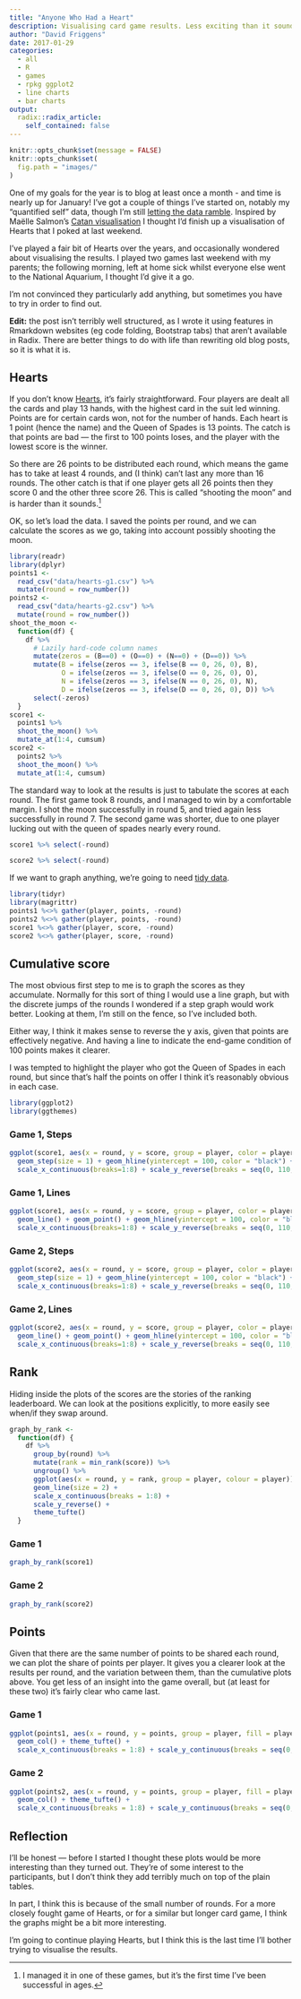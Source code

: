 ```yaml
---
title: "Anyone Who Had a Heart"
description: Visualising card game results. Less exciting than it sounds.
author: "David Friggens"
date: 2017-01-29
categories:
  - all
  - R
  - games
  - rpkg ggplot2
  - line charts
  - bar charts
output:
  radix::radix_article:
    self_contained: false
---
```


```r
knitr::opts_chunk$set(message = FALSE)
knitr::opts_chunk$set(
  fig.path = "images/"
)
```

One of my goals for the year is to blog at least once a month - and time
is nearly up for January! I've got a couple of things I've started on,
notably my "quantified self" data, though I'm still [letting the data
ramble](https://flowingdata.com/2017/01/24/one-dataset-visualized-25-ways/).
Inspired by Maëlle Salmon's [Catan visualisation](http://www.masalmon.eu/2017/01/27/catan/)
I thought I'd finish up a visualisation of Hearts that I poked at last
weekend. 

I've played a fair bit of Hearts over the years, and occasionally wondered
about visualising the results. I played two games last weekend with my
parents; the following morning, left at home sick whilst everyone else
went to the National Aquarium, I thought I'd give it a go.

I'm not convinced they particularly add anything, but sometimes you have
to try in order to find out.

**Edit:** the post isn't terribly well structured, as I wrote it using features
in Rmarkdown websites (eg code folding, Bootstrap tabs) that aren't available
in Radix. There are better things to do with life than rewriting old blog posts,
so it is what it is.

## Hearts

If you don't know [Hearts](https://en.wikipedia.org/wiki/Hearts),
it's fairly straightforward. Four players
are dealt all the cards and play 13 hands, with the highest card in
the suit led winning. Points are for certain cards won, not for the
number of hands. Each heart is 1 point (hence the name) and the Queen
of Spades is 13 points. The catch is that points are bad --- the first
to 100 points loses, and the player with the lowest score is the winner.

So there are 26 points to be distributed each round, which means the
game has to take at least 4 rounds, and (I think) can't last any more
than 16 rounds. The other catch is that if one player gets all 26 points
then they score 0 and the other three score 26. This is called "shooting
the moon" and is harder than it sounds.^[I managed it in one of these
games, but it's the first time I've been successful in ages.]

OK, so let's load the data. I saved the points per round, and we can
calculate the scores as we go, taking into account possibly shooting
the moon.

```r
library(readr)
library(dplyr)
points1 <- 
  read_csv("data/hearts-g1.csv") %>% 
  mutate(round = row_number())
points2 <- 
  read_csv("data/hearts-g2.csv") %>% 
  mutate(round = row_number())
shoot_the_moon <- 
  function(df) {
    df %>% 
      # Lazily hard-code column names
      mutate(zeros = (B==0) + (O==0) + (N==0) + (D==0)) %>%
      mutate(B = ifelse(zeros == 3, ifelse(B == 0, 26, 0), B),
             O = ifelse(zeros == 3, ifelse(O == 0, 26, 0), O),
             N = ifelse(zeros == 3, ifelse(N == 0, 26, 0), N),
             D = ifelse(zeros == 3, ifelse(D == 0, 26, 0), D)) %>% 
      select(-zeros)
  }
score1 <- 
  points1 %>% 
  shoot_the_moon() %>% 
  mutate_at(1:4, cumsum)
score2 <- 
  points2 %>% 
  shoot_the_moon() %>% 
  mutate_at(1:4, cumsum)
```

The standard way to look at the results is just to tabulate the scores
at each round. The first game took 8 rounds, and I managed to win by
a comfortable margin. I shot the moon successfully in round 5, and
tried again less successfully in round 7. 
The second game was shorter, due to one player lucking out with the
queen of spades nearly every round.

```r
score1 %>% select(-round)
```

```r
score2 %>% select(-round)
```


If we want to graph anything, we're going to need
[tidy data](ftp://cran.r-project.org/pub/R/web/packages/tidyr/vignettes/tidy-data.html).

```r
library(tidyr)
library(magrittr)
points1 %<>% gather(player, points, -round)
points2 %<>% gather(player, points, -round)
score1 %<>% gather(player, score, -round)
score2 %<>% gather(player, score, -round)
```


## Cumulative score

The most obvious first step to me is to graph the scores as they accumulate.
Normally for this sort of thing I would use a line graph, but with the
discrete jumps of the rounds I wondered if a step graph would work better.
Looking at them, I'm still on the fence, so I've included both.

Either way, I think it makes sense to reverse the y axis, given that points
are effectively negative. And having a line to indicate the end-game
condition of 100 points makes it clearer.

I was tempted to highlight the player who got the Queen of Spades in each
round, but since that's half the points on offer I think it's reasonably
obvious in each case.


```r
library(ggplot2)
library(ggthemes)
```


### Game 1, Steps
```r
ggplot(score1, aes(x = round, y = score, group = player, color = player)) +
  geom_step(size = 1) + geom_hline(yintercept = 100, color = "black") + 
  scale_x_continuous(breaks=1:8) + scale_y_reverse(breaks = seq(0, 110, 10))
```

### Game 1, Lines
```r
ggplot(score1, aes(x = round, y = score, group = player, color = player)) +
  geom_line() + geom_point() + geom_hline(yintercept = 100, color = "black") +
  scale_x_continuous(breaks=1:8) + scale_y_reverse(breaks = seq(0, 110, 10))
```

### Game 2, Steps
```r
ggplot(score2, aes(x = round, y = score, group = player, color = player)) +
  geom_step(size = 1) + geom_hline(yintercept = 100, color = "black") +
  scale_x_continuous(breaks=1:8) + scale_y_reverse(breaks = seq(0, 110, 10))
```

### Game 2, Lines
```r
ggplot(score2, aes(x = round, y = score, group = player, color = player)) +
  geom_line() + geom_point() + geom_hline(yintercept = 100, color = "black") +
  scale_x_continuous(breaks=1:8) + scale_y_reverse(breaks = seq(0, 110, 10))
```

## Rank

Hiding inside the plots of the scores are the stories of the ranking
leaderboard. We can look at the positions explicitly, to more easily
see when/if they swap around.


```r
graph_by_rank <- 
  function(df) {
    df %>% 
      group_by(round) %>% 
      mutate(rank = min_rank(score)) %>% 
      ungroup() %>% 
      ggplot(aes(x = round, y = rank, group = player, colour = player)) +
      geom_line(size = 2) + 
      scale_x_continuous(breaks = 1:8) +
      scale_y_reverse() +
      theme_tufte()
  }
```


### Game 1
```r
graph_by_rank(score1)
```

### Game 2
```r
graph_by_rank(score2)
```


## Points

Given that there are the same number of points to be shared each round,
we can plot the share of points per player.
It gives you a clearer look at the results per round, and the variation
between them, than the cumulative plots above.
You get less of an insight into the game overall, but (at least for
these two) it's fairly clear who came last.

### Game 1
```r
ggplot(points1, aes(x = round, y = points, group = player, fill = player)) +
  geom_col() + theme_tufte() +
  scale_x_continuous(breaks = 1:8) + scale_y_continuous(breaks = seq(0, 25, 5))
```

### Game 2
```r
ggplot(points2, aes(x = round, y = points, group = player, fill = player)) +
  geom_col() + theme_tufte() +
  scale_x_continuous(breaks = 1:8) + scale_y_continuous(breaks = seq(0, 25, 5))
```

## Reflection

I'll be honest --- before I started I thought these plots would be more
interesting than they turned out. They're of some interest to the
participants, but I don't think they add terribly much on top of the
plain tables.

In part, I think this is because of the small number of rounds. For a
more closely fought game of Hearts, or for a similar but longer card game,
I think the graphs might be a bit more interesting.

I'm going to continue playing Hearts, but I think this is the last time
I'll bother trying to visualise the results.
